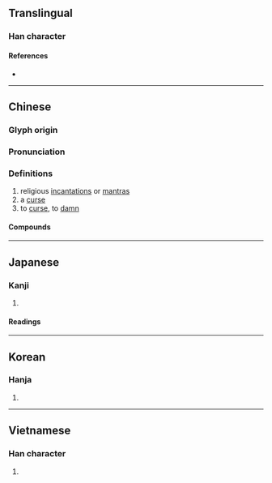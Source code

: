 {{also|呪}}
{{character info/new}}
==Translingual==

===Han character===
{{Han char|rn=30|rad=口|as=05|sn=8|four=66217|canj=RRHN|ids=⿱吅几}}

====References====
* {{Han ref|kx=0185.211|dkj=03444|dj=0401.030|hdz=10277.180|uh=5492}}

----

==Chinese==
{{zh-forms|alt=呪}}

===Glyph origin===
{{Han etym}}

===Pronunciation===
{{zh-pron
|m=zhòu
|m-s=
|c=zau3
|c-t=
|g=
|h=pfs=
|j=
|mb=
|md=
|mn=chiù
|mn-t=
|w=
|x=
|mc=y
|oc=y
|cat=n,v
}}

===Definitions===
{{zh-hanzi}}

# religious [[incantation]]s or [[mantra]]s
# a [[curse]]
# to [[curse]], to [[damn]]

====Compounds====
{{zh-der|千咒萬罵|咀咒|咒愿|咒文|咒水|咒縛|咒罵|咒術|咒詈|咒詛|咒誓|咒語|咒誦|咒讖|咒願|唸咒|大悲咒|往生咒|念咒|普庵咒|書符咒水|沒咒念|牙疼咒|發咒|白口咀咒|禁咒|符咒|經咒|緊箍咒|詛咒|譴咒|賭咒|賭咒發願|魔咒}}

----

==Japanese==
{{ja-kanji forms|呪|咒}}

===Kanji===
{{ja-kanji|grade=uc|rs=口05|shin=呪}}

# {{rfdef|ja|sort=口05}}

====Readings====
{{ja-readings
|goon=しゅ
|kanon=しゅう<しう
|kanyoon=じゅ
|kun=まじな-う, のろ-い, のろ-う
}}

----

==Korean==

===Hanja===
{{ko-hanja|hangeul=주|rv=ju|mr=chu}}

# {{rfdef|ko|sort=口05}}

----

==Vietnamese==

===Han character===
{{vi-hantu|chú|rs=口05}}

# {{rfdef|vi|sort=口05}}